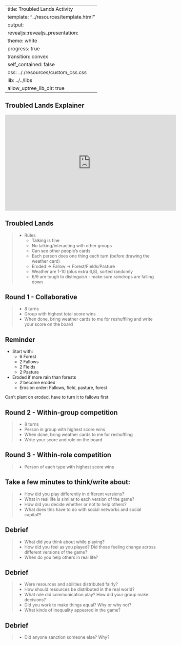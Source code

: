 
---
title: Troubled Lands Activity
template: "../resources/template.html"
output: 
  revealjs::revealjs_presentation:
    theme: white
    progress: true
    transition: convex
    self_contained: false
    css: .././resources/custom_css.css
    lib: ../../libs
    allow_uptree_lib_dir: true
---

## Troubled Lands Explainer

<iframe width="560" height="315" src="https://www.youtube.com/embed/eIchwB6xJJI" title="YouTube video player" frameborder="0" allow="accelerometer; autoplay; clipboard-write; encrypted-media; gyroscope; picture-in-picture" allowfullscreen></iframe>

## Troubled Lands

> - Rules
>	- Talking is fine
>	- No talking/interacting with other groups
>	- Can see other people's cards
>	- Each person does one thing each turn (before drawing the weather card)
>	- Eroded -> Fallow -> Forest/Fields/Pasture
>   - Weather are 1-10 (plus extra 6,8), sorted randomly
>   - 6/9 are tough to distinguish - make sure raindrops are falling down

## Round 1 - Collaborative

> - 8 turns
> - Group with highest total score wins
> - When done, bring weather cards to me for reshuffling and write your score on the board

## Reminder

- Start with:
  - 6 Forest
  - 2 Fallows
  - 2 Fields
  - 2 Pasture

- Eroded if more rain than forests
  - *2* become eroded
  - Erosion order: Fallows, field, pasture, forest

Can't plant on eroded, have to turn it to fallows first

## Round 2 - Within-group competition

> - 8 turns
> - Person in group with highest score wins
> - When done, bring weather cards to me for reshuffling
> - Write your score and role on the board

## Round 3 - Within-role competition

> - Person of each type with highest score wins


## Take a few minutes to think/write about:

> - How did you play differently in different versions?
> - What in real life is similar to each version of the game?
> - How did you decide whether or not to help others?
> - What does this have to do with social networks and social capital?!


## Debrief

> - What did you think about while playing?
> - How did you feel as you played? Did those feeling change across different versions of the game?
> - When do you help others in real life?

## Debrief

> - Were resources and abilities distributed fairly?
> - How should resources be distributed in the real world?
> - What role did communication play? How did your group make decisions?
> - Did you work to make things equal? Why or why not?
> - What kinds of inequality appeared in the game?

## Debrief

> - Did anyone sanction someone else? Why?
